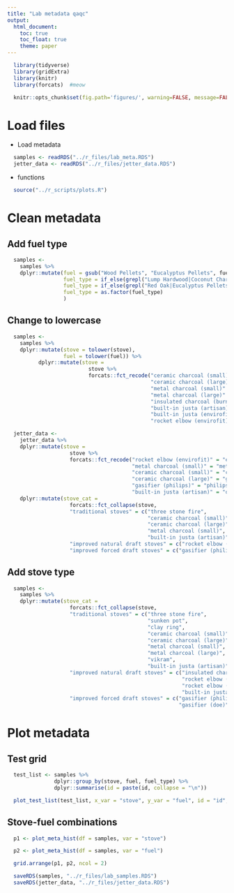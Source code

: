 ```yaml
---
title: "Lab metadata qaqc"
output:
  html_document:
    toc: true
    toc_float: true
    theme: paper
---
```


```r
  library(tidyverse)
  library(gridExtra)
  library(knitr)
  library(forcats)  #meow
```

```r
  knitr::opts_chunk$set(fig.path='figures/', warning=FALSE, message=FALSE, cache=FALSE)
```

# Load files

* Load metadata

```r
  samples <- readRDS("../r_files/lab_meta.RDS")
  jetter_data <- readRDS("../r_files/jetter_data.RDS")
```

* functions

```r
  source("../r_scripts/plots.R")
```

# Clean metadata

## Add fuel type

```r
  samples <-
    samples %>%
    dplyr::mutate(fuel = gsub("Wood Pellets", "Eucalyptus Pellets", fuel),
                  fuel_type = if_else(grepl("Lump Hardwood|Coconut Charcoal", fuel), "charcoal", "wood"),
                  fuel_type = if_else(grepl("Red Oak|Eucalyptus Pellets", fuel), "pellets", fuel_type),
                  fuel_type = as.factor(fuel_type) 
                  )
```

## Change to lowercase

```r
  samples <-
    samples %>%
    dplyr::mutate(stove = tolower(stove),
                  fuel = tolower(fuel)) %>%
          dplyr::mutate(stove =
                          stove %>%
                          forcats::fct_recode("ceramic charcoal (small)" = "ceramic jiko (small)",
                                              "ceramic charcoal (large)" = "ceramic jiko (large)",
                                              "metal charcoal (small)" = "metal jiko (small)",
                                              "metal charcoal (large)" = "metal jiko (large)",
                                              "insulated charcoal (burn labs)" = "metal jiko (burn)",
                                              "built-in justa (artisan)" = "justa (artisan)",
                                              "built-in justa (envirofit)" = "justa (hm5000)",
                                              "rocket elbow (envirofit)" = "rocket elbow (g3300)"))

  jetter_data <- 
    jetter_data %>%
    dplyr::mutate(stove = 
                    stove %>%
                    forcats::fct_recode("rocket elbow (envirofit)" = "envirofit g3300",
                                        "metal charcoal (small)" = "metal charcoal",
                                        "ceramic charcoal (small)" = "ceramic charcoal",
                                        "ceramic charcoal (large)" = "gyapa",
                                        "gasifier (philips)" = "philips fan",
                                        "built-in justa (artisan)" = "onil")) %>%
    dplyr::mutate(stove_cat =
                    forcats::fct_collapse(stove,
                    "traditional stoves" = c("three stone fire",
                                             "ceramic charcoal (small)",
                                             "ceramic charcoal (large)",
                                             "metal charcoal (small)",
                                             "built-in justa (artisan)"),
                    "improved natural draft stoves" = c("rocket elbow (envirofit)"),
                    "improved forced draft stoves" = c("gasifier (philips)")))
```

## Add stove type

```r
  samples <-
    samples %>%
    dplyr::mutate(stove_cat =
                    forcats::fct_collapse(stove,
                    "traditional stoves" = c("three stone fire",
                                             "sunken pot",
                                             "clay ring",
                                             "ceramic charcoal (small)",
                                             "ceramic charcoal (large)",
                                             "metal charcoal (small)",
                                             "metal charcoal (large)",
                                             "vikram",
                                             "built-in justa (artisan)"),
                    "improved natural draft stoves" = c("insulated charcoal (burn labs)",
                                                        "rocket elbow (envirofit)",
                                                        "rocket elbow (chulika)",
                                                        "built-in justa (envirofit)"),
                    "improved forced draft stoves" = c("gasifier (philips)",
                                                       "gasifier (doe)")))
```

# Plot metadata

## Test grid

```r
  test_list <- samples %>%
               dplyr::group_by(stove, fuel, fuel_type) %>%
               dplyr::summarise(id = paste(id, collapse = "\n"))

  plot_test_list(test_list, x_var = "stove", y_var = "fuel", id = "id", fill_color = "fuel_type")
```

## Stove-fuel combinations

```r
  p1 <- plot_meta_hist(df = samples, var = "stove")

  p2 <- plot_meta_hist(df = samples, var = "fuel")

  grid.arrange(p1, p2, ncol = 2)
```

```r
  saveRDS(samples, "../r_files/lab_samples.RDS")
  saveRDS(jetter_data, "../r_files/jetter_data.RDS")
```

